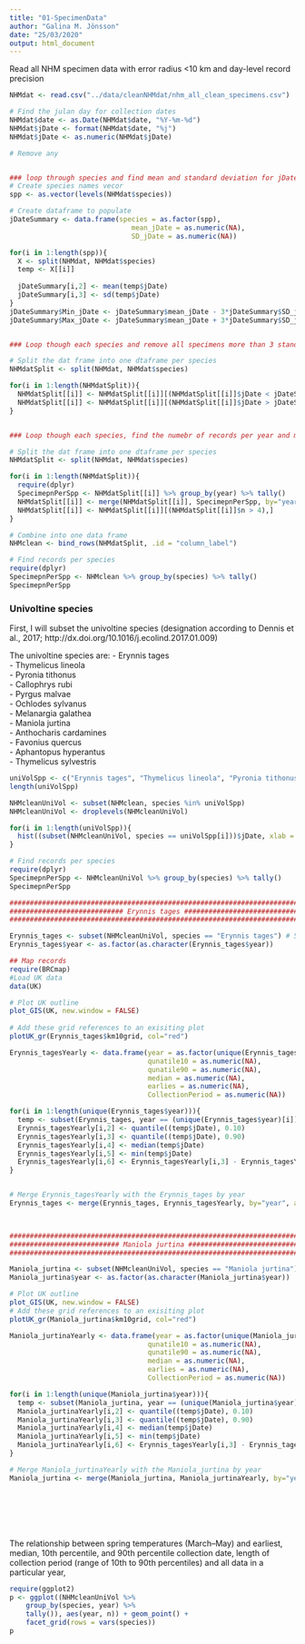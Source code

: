 ```yaml
---
title: "01-SpecimenData"
author: "Galina M. Jönsson"
date: "25/03/2020"
output: html_document
---
```


Read all NHM specimen data with error radius <10 km and day-level record precision
```r
NHMdat <- read.csv("../data/cleanNHMdat/nhm_all_clean_specimens.csv")

# Find the julan day for collection dates
NHMdat$date <- as.Date(NHMdat$date, "%Y-%m-%d")
NHMdat$jDate <- format(NHMdat$date, "%j")
NHMdat$jDate <- as.numeric(NHMdat$jDate)

# Remove any 


### loop through species and find mean and standard deviation for jDate across years
# Create species names vecor
spp <- as.vector(levels(NHMdat$species))

# Create dataframe to populate
jDateSummary <- data.frame(species = as.factor(spp),
                              mean_jDate = as.numeric(NA),
                              SD_jDate = as.numeric(NA))

for(i in 1:length(spp)){
  X <- split(NHMdat, NHMdat$species)
  temp <- X[[i]]
  
  jDateSummary[i,2] <- mean(temp$jDate)
  jDateSummary[i,3] <- sd(temp$jDate)
}
jDateSummary$Min_jDate <- jDateSummary$mean_jDate - 3*jDateSummary$SD_jDate
jDateSummary$Max_jDate <- jDateSummary$mean_jDate + 3*jDateSummary$SD_jDate


### Loop though each species and remove all specimens more than 3 standard deviation form mean jDate

# Split the dat frame into one dtaframe per species 
NHMdatSplit <- split(NHMdat, NHMdat$species)

for(i in 1:length(NHMdatSplit)){
  NHMdatSplit[[i]] <- NHMdatSplit[[i]][(NHMdatSplit[[i]]$jDate < jDateSummary[i,"Max_jDate"]),]
  NHMdatSplit[[i]] <- NHMdatSplit[[i]][(NHMdatSplit[[i]]$jDate > jDateSummary[i,"Min_jDate"]),]
}


### Loop though each species, find the numebr of records per year and merge this data with as a separate column

# Split the dat frame into one dtaframe per species 
NHMdatSplit <- split(NHMdat, NHMdat$species)

for(i in 1:length(NHMdatSplit)){
  require(dplyr)
  SpecimepnPerSpp <- NHMdatSplit[[i]] %>% group_by(year) %>% tally()
  NHMdatSplit[[i]] <- merge(NHMdatSplit[[i]], SpecimepnPerSpp, by="year", all.x = TRUE)
  NHMdatSplit[[i]] <- NHMdatSplit[[i]][(NHMdatSplit[[i]]$n > 4),]
}

# Combine into one data frame
NHMclean <- bind_rows(NHMdatSplit, .id = "column_label")

# Find records per species
require(dplyr)
SpecimepnPerSpp <- NHMclean %>% group_by(species) %>% tally()
SpecimepnPerSpp
```

### Univoltine species
First, I will subset the univoltine species (designation according to Dennis et al., 2017; http://dx.doi.org/10.1016/j.ecolind.2017.01.009)

The univoltine species are:
- Erynnis tages  
- Thymelicus lineola  
- Pyronia tithonus  
- Callophrys rubi  
- Pyrgus malvae  
- Ochlodes sylvanus  
- Melanargia galathea  
- Maniola jurtina  
- Anthocharis cardamines  
- Favonius quercus  
- Aphantopus hyperantus  
- Thymelicus sylvestris  



```r
uniVolSpp <- c("Erynnis tages", "Thymelicus lineola", "Pyronia tithonus", "Callophrys rubi", "Pyrgus malvae", "Ochlodes sylvanus", "Melanargia galathea", "Maniola jurtina", "Anthocharis cardamines", "Favonius quercus", "Aphantopus hyperantus", "Thymelicus sylvestris")
length(uniVolSpp)

NHMcleanUniVol <- subset(NHMclean, species %in% uniVolSpp)
NHMcleanUniVol <- droplevels(NHMcleanUniVol)

for(i in 1:length(uniVolSpp)){
  hist((subset(NHMcleanUniVol, species == uniVolSpp[i]))$jDate, xlab = "Julian day", ylab = "Specimen records", main = uniVolSpp[i])
}

# Find records per species
require(dplyr)
SpecimepnPerSpp <- NHMcleanUniVol %>% group_by(species) %>% tally()
SpecimepnPerSpp

#######################################################################
############################ Erynnis tages ############################
#######################################################################

Erynnis_tages <- subset(NHMcleanUniVol, species == "Erynnis tages") # 511 obs
Erynnis_tages$year <- as.factor(as.character(Erynnis_tages$year))

## Map records
require(BRCmap)
#Load UK data
data(UK)

# Plot UK outline
plot_GIS(UK, new.window = FALSE)
  
# Add these grid references to an exisiting plot
plotUK_gr(Erynnis_tages$km10grid, col="red")

Erynnis_tagesYearly <- data.frame(year = as.factor(unique(Erynnis_tages$year)),
                                  qunatile10 = as.numeric(NA),
                                  qunatile90 = as.numeric(NA),
                                  median = as.numeric(NA),
                                  earlies = as.numeric(NA),
                                  CollectionPeriod = as.numeric(NA))

for(i in 1:length(unique(Erynnis_tages$year))){
  temp <- subset(Erynnis_tages, year == (unique(Erynnis_tages$year)[i]))
  Erynnis_tagesYearly[i,2] <- quantile((temp$jDate), 0.10)
  Erynnis_tagesYearly[i,3] <- quantile((temp$jDate), 0.90)  
  Erynnis_tagesYearly[i,4] <- median(temp$jDate) 
  Erynnis_tagesYearly[i,5] <- min(temp$jDate) 
  Erynnis_tagesYearly[i,6] <- Erynnis_tagesYearly[i,3] - Erynnis_tagesYearly[i,2]
}


# Merge Erynnis_tagesYearly with the Erynnis_tages by year
Erynnis_tages <- merge(Erynnis_tages, Erynnis_tagesYearly, by="year", all.x=TRUE)
                                  


#######################################################################
########################### Maniola jurtina ###########################
#######################################################################

Maniola_jurtina <- subset(NHMcleanUniVol, species == "Maniola jurtina")
Maniola_jurtina$year <- as.factor(as.character(Maniola_jurtina$year))

# Plot UK outline
plot_GIS(UK, new.window = FALSE)
# Add these grid references to an exisiting plot
plotUK_gr(Maniola_jurtina$km10grid, col="red")

Maniola_jurtinaYearly <- data.frame(year = as.factor(unique(Maniola_jurtina$year)),
                                  qunatile10 = as.numeric(NA),
                                  qunatile90 = as.numeric(NA),
                                  median = as.numeric(NA),
                                  earlies = as.numeric(NA),
                                  CollectionPeriod = as.numeric(NA))

for(i in 1:length(unique(Maniola_jurtina$year))){
  temp <- subset(Maniola_jurtina, year == (unique(Maniola_jurtina$year)[i]))
  Maniola_jurtinaYearly[i,2] <- quantile((temp$jDate), 0.10)
  Maniola_jurtinaYearly[i,3] <- quantile((temp$jDate), 0.90)  
  Maniola_jurtinaYearly[i,4] <- median(temp$jDate) 
  Maniola_jurtinaYearly[i,5] <- min(temp$jDate) 
  Maniola_jurtinaYearly[i,6] <- Erynnis_tagesYearly[i,3] - Erynnis_tagesYearly[i,2]
}

# Merge Maniola_jurtinaYearly with the Maniola_jurtina by year
Maniola_jurtina <- merge(Maniola_jurtina, Maniola_jurtinaYearly, by="year", all.x=TRUE)








```



The relationship between spring temperatures (March–May) and earliest, median, 10th percentile, and 90th percentile collection date, length of collection period (range of 10th to 90th percentiles) and all data in a particular year,
```r
require(ggplot2)
p <- ggplot((NHMcleanUniVol %>%
    group_by(species, year) %>%
    tally()), aes(year, n)) + geom_point() +
    facet_grid(rows = vars(species))
p

```



